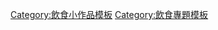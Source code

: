 {{asbox
| image     = Mycology template.png
| pix       = 40
| subject   = 
| qualifier = 與'''食材'''或'''[[調味料]]'''相關
| category  = 食材小作品
| tempsort  = * 
| name      = Template:Ingredients-stub
| demo      = {{{demo|}}}
}}<noinclude>
[[Category:飲食小作品模板]]
[[Category:飲食專題模板]]
</noinclude>